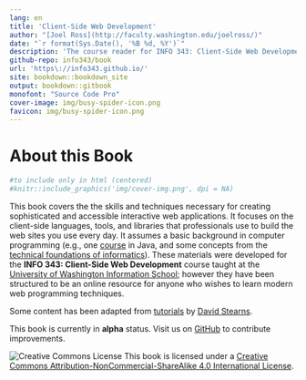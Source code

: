 ```yaml
---
lang: en
title: 'Client-Side Web Development'
author: "[Joel Ross](http://faculty.washington.edu/joelross/)"
date: "`r format(Sys.Date(), '%B %d, %Y')`"
description: 'The course reader for INFO 343: Client-Side Web Development.'
github-repo: info343/book
url: 'https\://info343.github.io/'
site: bookdown::bookdown_site
output: bookdown::gitbook
monofont: "Source Code Pro"
cover-image: img/busy-spider-icon.png
favicon: img/busy-spider-icon.png
---
```


# About this Book {-}

```r
#to include only in html (centered)
#knitr::include_graphics('img/cover-img.png', dpi = NA)
```

<!-- ![](img/cover-img.png) -->

This book covers the the skills and techniques necessary for creating sophisticated and accessible interactive web applications. It focuses on the client-side languages, tools, and libraries that professionals use to build the web sites you use every day. It assumes a basic background in computer programming (e.g., one [course](https://www.cs.washington.edu/142/) in Java, and some concepts from the [technical foundations of informatics](https://info201.github.io)). These materials were developed for the **INFO 343: Client-Side Web Development** course taught at the [University of Washington Information School](https://ischool.uw.edu/); however they have been structured to be an online resource for anyone who wishes to learn modern web programming techniques.

<!-- TODO: Include previous course offerings? -->

<!-- TODO: Include author contact info? -->
Some content has been adapted from [tutorials](https://drstearns.github.io/tutorials/) by [David Stearns](https://ischool.uw.edu/people/faculty/dlsinfo).

<p class="alert alert-warning">This book is currently in **alpha** status. Visit us on [GitHub](https://github.com/info343/book) to contribute improvements.</p>

![Creative Commons License](img/index/by-nc-sa.png)
This book is licensed under a [Creative Commons Attribution-NonCommercial-ShareAlike 4.0 International License](http://creativecommons.org/licenses/by-nc-sa/4.0/).
